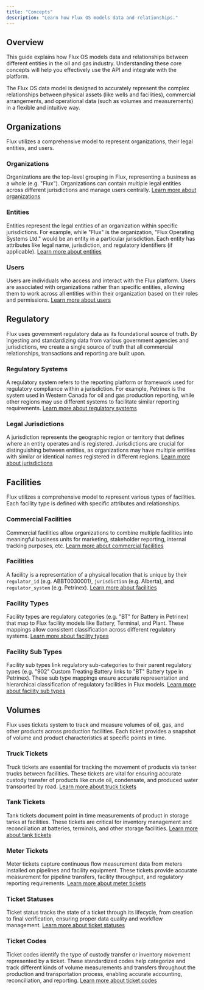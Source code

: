 ```yaml
---
title: "Concepts"
description: "Learn how Flux OS models data and relationships."
---
```


## Overview

This guide explains how Flux OS models data and relationships between different entities in the oil and gas industry. Understanding these core concepts will help you effectively use the API and integrate with the platform.

The Flux OS data model is designed to accurately represent the complex relationships between physical assets (like wells and facilities), commercial arrangements, and operational data (such as volumes and measurements) in a flexible and intuitive way.

## Organizations

Flux utilizes a comprehensive model to represent organizations, their legal entities, and users.

### Organizations

Organizations are the top-level grouping in Flux, representing a business as a whole (e.g. "Flux"). Organizations can contain multiple legal entities across different jurisdictions and manage users centrally. [Learn more about organizations](/models/organizations/organization)

### Entities

Entities represent the legal entities of an organization within specific jurisdictions. For example, while "Flux" is the organization, "Flux Operating Systems Ltd." would be an entity in a particular jurisdiction. Each entity has attributes like legal name, jurisdiction, and regulatory identifiers (if applicable). [Learn more about entities](/models/organizations/entity)

### Users

Users are individuals who access and interact with the Flux platform. Users are associated with organizations rather than specific entities, allowing them to work across all entities within their organization based on their roles and permissions. [Learn more about users](/models/organizations/user)

## Regulatory

Flux uses government regulatory data as its foundational source of truth. By ingesting and standardizing data from various government agencies and jurisdictions, we create a single source of truth that all commercial relationships, transactions and reporting are built upon.

### Regulatory Systems

A regulatory system refers to the reporting platform or framework used for regulatory compliance within a jurisdiction. For example, Petrinex is the system used in Western Canada for oil and gas production reporting, while other regions may use different systems to facilitate similar reporting requirements. [Learn more about regulatory systems](/models/regulatory/system)

### Legal Jurisdictions

A jurisdiction represents the geographic region or territory that defines where an entity operates and is registered. Jurisdictions are crucial for distinguishing between entities, as organizations may have multiple entities with similar or identical names registered in different regions. [Learn more about jurisdictions](/models/regulatory/jurisdiction)

## Facilities

Flux utilizes a comprehensive model to represent various types of facilities. Each facility type is defined with specific attributes and relationships.

### Commercial Facilities

Commercial facilities allow organizations to combine multiple facilities into
meaningful business units for marketing, stakeholder reporting, internal
tracking purposes, etc. [Learn more about commercial facilities](/models/facilities/commercial_facilities)

### Facilities

A facility is a representation of a physical location that is unique by their `regulator_id` (e.g. ABBT0030001), `jurisdiction` (e.g. Alberta), and `regulator_system` (e.g. Petrinex). [Learn more about facilities](/models/facilities/facility)

### Facility Types

Facility types are regulatory categories (e.g. "BT" for Battery in Petrinex) that map to Flux facility models like Battery, Terminal, and Plant. These mappings allow consistent classification across different regulatory systems. [Learn more about facility types](/models/facilities/facility#types)

### Facility Sub Types

Facility sub types link regulatory sub-categories to their parent regulatory types (e.g. "902" Custom Treating Battery links to "BT" Battery type in Petrinex). These sub type mappings ensure accurate representation and hierarchical classification of regulatory facilities in Flux models. [Learn more about facility sub types](/models/facilities/facility#classification)

## Volumes

Flux uses tickets system to track and measure volumes of oil, gas, and other products across production facilities. Each ticket provides a snapshot of volume and product characteristics at specific points in time.

### Truck Tickets

Truck tickets are essential for tracking the movement of products via tanker trucks between facilities. These tickets are vital for ensuring accurate custody transfer of products like crude oil, condensate, and produced water transported by road. [Learn more about truck tickets](/models/volumes/truck)

### Tank Tickets

Tank tickets document point in time measurements of product in storage tanks at facilities. These tickets are critical for inventory management and reconciliation at batteries, terminals, and other storage facilities. [Learn more about tank tickets](/models/volumes/tank)

### Meter Tickets

Meter tickets capture continuous flow measurement data from meters installed on pipelines and facility equipment. These tickets provide accurate measurement for pipeline transfers, facility throughput, and regulatory reporting requirements. [Learn more about meter tickets](/models/volumes/meter)

### Ticket Statuses

Ticket status tracks the state of a ticket through its lifecycle, from creation to final verification, ensuring proper data quality and workflow management. [Learn more about ticket statuses](/models/volumes/status)

### Ticket Codes

Ticket codes identify the type of custody transfer or inventory movement represented by a ticket. These standardized codes help categorize and track different kinds of volume measurements and transfers throughout the production and transportation process, enabling accurate accounting, reconciliation, and reporting. [Learn more about ticket codes](/models/volumes/code)
